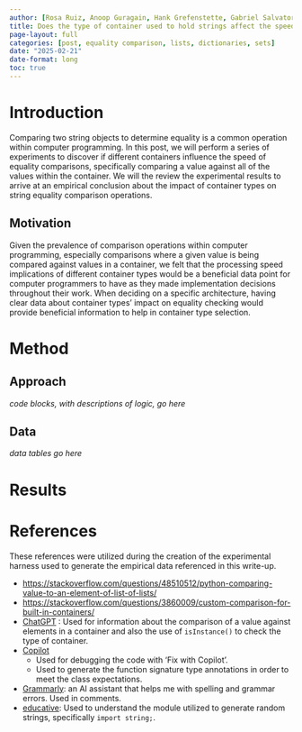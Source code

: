 ```yaml
---
author: [Rosa Ruiz, Anoop Guragain, Hank Grefenstette, Gabriel Salvatore, Kris Hatcher]
title: Does the type of container used to hold strings affect the speed of string equality comparisons?
page-layout: full
categories: [post, equality comparison, lists, dictionaries, sets]
date: "2025-02-21"
date-format: long
toc: true
---
```


# Introduction

Comparing two string objects to determine equality is a common operation within computer programming. In this post, we will perform a series of experiments to discover if different containers influence the speed of equality comparisons, specifically comparing a value against all of the values within the container. We will the review the experimental results to arrive at an empirical conclusion about the impact of container types on string equality comparison operations.

## Motivation

Given the prevalence of comparison operations within computer programming, especially comparisons where a given value is being compared against values in a container, we felt that the processing speed implications of different container types would be a beneficial data point for computer programmers to have as they made implementation decisions throughout their work. When deciding on a specific architecture, having clear data about container types' impact on equality checking would provide beneficial information to help in container type selection.

# Method

## Approach

_code blocks, with descriptions of logic, go here_

## Data

_data tables go here_

# Results

# References

These references were utilized during the creation of the experimental harness used to generate the empirical data referenced in this write-up.

* <https://stackoverflow.com/questions/48510512/python-comparing-value-to-an-element-of-list-of-lists/>
* <https://stackoverflow.com/questions/3860009/custom-comparison-for-built-in-containers/>
* [ChatGPT](https://chatgpt.com/) : Used for information about the comparison of a value against elements in a container and also the use of `isInstance()` to check the type of container.
* [Copilot](https://github.com/features/copilot)
   * Used for debugging the code with 'Fix with Copilot'.
   * Used to generate the function signature type annotations in order to meet the class expectations.
* [Grammarly](https://app.grammarly.com): an AI assistant that helps me with spelling and grammar errors. Used in comments.
* [educative](https://www.educative.io/answers/what-is-asciilowercase-constant-in-python): Used to understand the module utilized to generate random strings, specifically `import string;`.
